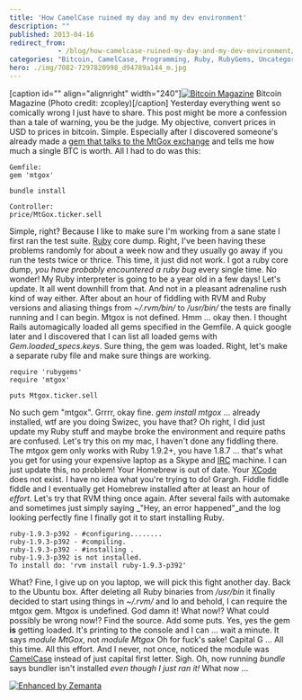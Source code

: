 ```yaml
---
title: 'How CamelCase ruined my day and my dev environment'
description: ""
published: 2013-04-16
redirect_from: 
            - /blog/how-camelcase-ruined-my-day-and-my-dev-environment/swizec/6129
categories: "Bitcoin, CamelCase, Programming, Ruby, RubyGems, Uncategorized"
hero: ./img/7082-7297820998_d94789a144_m.jpg
---
```

\[caption id="" align="alignright" width="240"][![Bitcoin Magazine](./img/7082-7297820998_d94789a144_m.jpg "Bitcoin Magazine")](http://www.flickr.com/photos/22823034@N00/7297820998) Bitcoin Magazine (Photo credit: zcopley)\[/caption] Yesterday everything went so comically wrong I just have to share. This post might be more a confession than a tale of warning, you be the judge. My objective, convert prices in USD to prices in bitcoin. Simple. Especially after I discovered someone's already made a [gem that talks to the MtGox exchange](https://github.com/sferik/mtgox) and tells me how much a single BTC is worth. All I had to do was this:

```
Gemfile:
gem 'mtgox'

bundle install

Controller:
price/MtGox.ticker.sell
```

Simple, right? Because I like to make sure I'm working from a sane state I first ran the test suite. [Ruby](http://www.ruby-lang.org/ "Ruby (programming language)") core dump. Right, I've been having these problems randomly for about a week now and they usually go away if you run the tests twice or thrice. This time, it just did not work. I got a ruby core dump, _you have probably encountered a ruby bug_ every single time. No wonder! My Ruby interpreter is going to be a year old in a few days! Let's update. It all went downhill from that. And not in a pleasant adrenaline rush kind of way either. After about an hour of fiddling with RVM and Ruby versions and aliasing things from _~/.rvm/bin/_ to _/usr/bin/_ the tests are finally running and I can begin. Mtgox is not defined. Hmm ... okay then. I thought Rails automagically loaded all gems specified in the Gemfile. A quick google later and I discovered that I can list all loaded gems with _Gem.loaded_specs.keys_. Sure thing, the gem was loaded. Right, let's make a separate ruby file and make sure things are working.

```
require 'rubygems'
require 'mtgox'

puts Mtgox.ticker.sell
```

No such gem "mtgox". Grrrr, okay fine. _gem install mtgox_ ... already installed, wtf are you doing Swizec, you have that? Oh right, I did just update my Ruby stuff and maybe broke the environment and require paths are confused. Let's try this on my mac, I haven't done any fiddling there. The mtgox gem only works with Ruby 1.9.2+, you have 1.8.7 ... that's what you get for using your expensive laptop as a Skype and [IRC](http://en.wikipedia.org/wiki/Internet_Relay_Chat "Internet Relay Chat") machine. I can just update this, no problem! Your Homebrew is out of date. Your [XCode](http://developer.apple.com/tools/xcode/ "Xcode") does not exist. I have no idea what you're trying to do! Grargh. Fiddle fiddle fiddle and I eventually get Homebrew installed after at least an hour of _effort_. Let's try that RVM thing once again. After several fails with automake and sometimes just simply saying _"Hey, an error happened"_and the log looking perfectly fine I finally got it to start installing Ruby.

```
ruby-1.9.3-p392 - #configuring........
ruby-1.9.3-p392 - #compiling.
ruby-1.9.3-p392 - #installing .
ruby-1.9.3-p392 is not installed.
To install do: 'rvm install ruby-1.9.3-p392'
```

What? Fine, I give up on you laptop, we will pick this fight another day. Back to the Ubuntu box. After deleting all Ruby binaries from _/usr/bin_ it finally decided to start using things in _~/.rvm/_ and lo and behold, I can require the mtgox gem. Mtgox is undefined. God damn it! What now!? What could possibly be wrong now!? Find the source. Add some puts. Yes, yes the gem **is** getting loaded. It's printing to the console and I can ... wait a minute. It says _module MtGox_, not _module Mtgox_ Oh for fuck's sake! Capital G ... All this time. All this effort. And I never, not once, noticed the module was [CamelCase](http://en.wikipedia.org/wiki/CamelCase "CamelCase") instead of just capital first letter. Sigh. Oh, now running _bundle_ says bundler isn't installed _even though I just ran it!_ What now ...

[![Enhanced by Zemanta](http://img.zemanta.com/zemified_e.png?x-id=95c13b44-f693-4055-889c-13011575bd3e)](http://www.zemanta.com/?px "Enhanced by Zemanta")